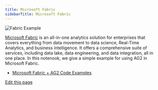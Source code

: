 ```yaml
---
title: Microsoft Fabric
sidebarTitle: Microsoft Fabric
---
```


![Fabric Example](img/ecosystem-fabric.png)

[Microsoft Fabric](https://learn.microsoft.com/en-us/fabric/get-started/microsoft-fabric-overview) is an all-in-one analytics solution for enterprises that covers everything from data movement to data science, Real-Time Analytics, and business intelligence. It offers a comprehensive suite of services, including data lake, data engineering, and data integration, all in one place. In this notenook, we give a simple example for using AG2 in Microsoft Fabric.

- [Microsoft Fabric + AG2 Code Examples](https://github.com/ag2ai/ag2/blob/main/notebook/agentchat_microsoft_fabric.ipynb)

<div className="edit-url-container">
    <a className="edit-url" href="https://github.com/ag2ai/ag2/edit/main/website/docs/ecosystem/microsoft-fabric.mdx" target='_blank'><Icon icon="pen" iconType="solid" size="13px"/> Edit this page</a>
</div>
